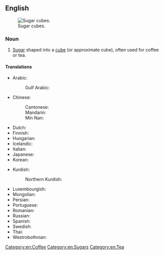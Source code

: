 ==English==
[[Image:Sugarcubes.jpg|thumb|Sugar cubes.]]

===Noun===
{{en-noun}}

# [[sugar|Sugar]] shaped into a [[cube]] (or approximate cube), often used for coffee or tea.

====Translations====
{{trans-top|sugar shaped in cubes}}
* Arabic:
*: Gulf Arabic: {{t|afb|قند|m|tr=qand}}
* Chinese:
*: Cantonese: {{t|yue|方糖|tr=fong1 tong4|sc=Hani}}
*: Mandarin: {{t+|cmn|方糖|tr=fāngtáng|sc=Hani}}
*: Min Nan: {{t|nan|角糖|tr=kak-thn̂g|sc=Hani}}
* Dutch: {{t+|nl|suikerklontje}}
* Finnish: {{t+|fi|sokeripala}}
* Hungarian: {{t+|hu|kockacukor}}
* Icelandic: {{t|is|sykurmoli|m}}
* Italian: {{t+|it|zolletta|f}}
* Japanese: {{t|ja|角砂糖|tr=かくざとう, kakuzatō|sc=Jpan}}
* Korean: {{t|ko|각설탕|sc=Kore}}
{{trans-mid}}
* Kurdish:
*: Northern Kurdish: {{t+|kmr|şekirê kabikî}}
* Luxembourgish: {{t+|lb|Stéckerzocker|m}}
* Mongolian: {{t+|mn|ёотон|sc=Cyrl}}
* Persian: {{t+|fa|قند|tr=qand|sc=fa-Arab}}
* Portuguese: {{t|pt|[[cubo]]/[[torrão]] [[de]] [[açúcar]]|m}}
* Romanian: {{t+|ro|zahăr cubic|n}}
* Russian: {{t-needed|ru}}
* Spanish: {{t|es|terrón de azúcar|m}}
* Swedish: {{t+|sv|sockerbit|c}}
* Thai: {{t|th|น้ำตาลก้อน}}
* Westrobothnian: {{t|gmq-bot|sókkerbetta|m}}
{{trans-bottom}}

[[Category:en:Coffee]]
[[Category:en:Sugars]]
[[Category:en:Tea]]